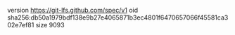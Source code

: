 version https://git-lfs.github.com/spec/v1
oid sha256:db50a1979bdf138e9b27e4065871b3ec4801f6470657066f45581ca302e7ef81
size 9093
